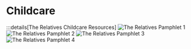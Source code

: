 # Childcare

:::details[The Relatives Childcare Resources]
![The Relatives Pamphlet 1](/childcare-resources/the-relatives-pamphlet-1.jpeg)
![The Relatives Pamphlet 2](/childcare-resources/the-relatives-pamphlet-2.jpeg)
![The Relatives Pamphlet 3](/childcare-resources/the-relatives-pamphlet-3.jpeg)
![The Relatives Pamphlet 4](/childcare-resources/the-relatives-pamphlet-4.jpeg)
